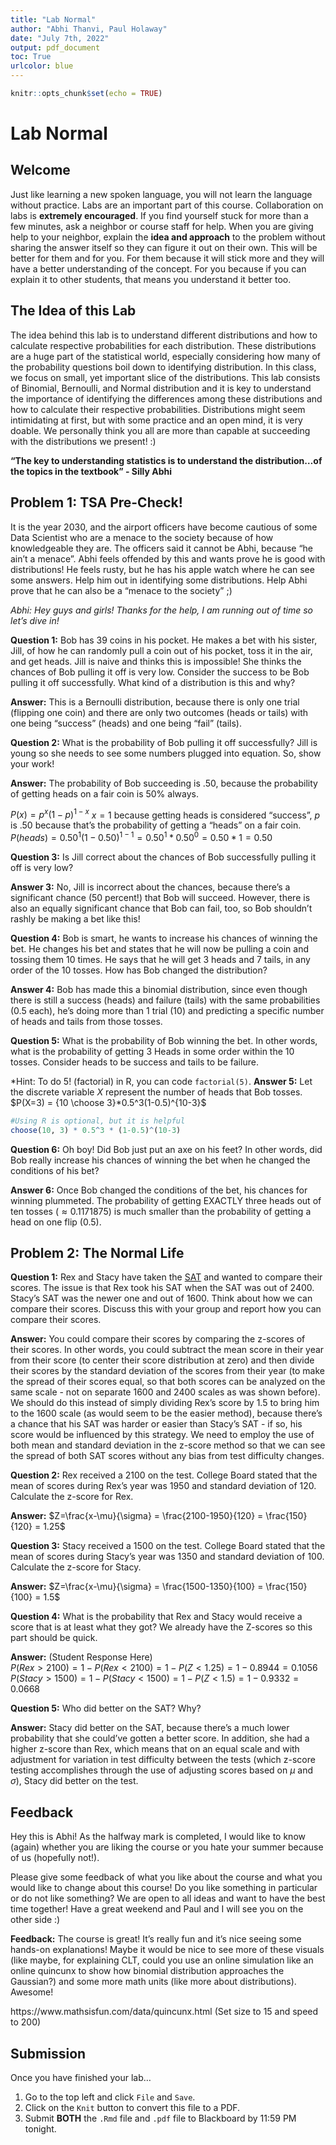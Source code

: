 ```yaml
---
title: "Lab Normal"
author: "Abhi Thanvi, Paul Holaway"
date: "July 7th, 2022"
output: pdf_document
toc: True
urlcolor: blue
---
```


```r
knitr::opts_chunk$set(echo = TRUE)
```
\newpage

# Lab Normal

## Welcome

Just like learning a new spoken language, you will not learn the language without practice. Labs are an important part of this course. Collaboration on labs is **extremely encouraged**. If you find yourself stuck for more than a few minutes, ask a neighbor or course staff for help. When you are giving help to your neighbor, explain the **idea and approach** to the problem without sharing the answer itself so they can figure it out on their own. This will be better for them and for you. For them because it will stick more and they will have a better understanding of the concept. For you because if you can explain it to other students, that means you understand it better too.

## The Idea of this Lab

The idea behind this lab is to understand different distributions and how to calculate respective probabilities for each distribution. These distributions are a huge part of the statistical world, especially considering how many of the probability questions boil down to identifying distribution. In this class, we focus on small, yet important slice of the distributions. This lab consists of Binomial, Bernoulli, and Normal distribution and it is key to understand the importance of identifying the differences among these distributions and how to calculate their respective probabilities. Distributions might seem intimidating at first, but with some practice and an open mind, it is very doable. We personally think you all are more than capable at succeeding with the distributions we present! :)

  **"The key to understanding statistics is to understand the distribution...of the topics in the textbook" -  Silly Abhi**

## Problem 1: TSA Pre-Check!

It is the year 2030, and the airport officers have become cautious of some Data Scientist who are a menace to the society because of how knowledgeable they are. The officers said it cannot be Abhi, because "he ain't a menace". Abhi feels offended by this and wants prove he is good with distributions! He feels rusty, but he has his apple watch where he can see some answers. Help him out in identifying some distributions. Help Abhi prove that he can also be a "menace to the society" ;)

*Abhi: Hey guys and girls! Thanks for the help, I am running out of time so let's dive in!*

**Question 1:** Bob has 39 coins in his pocket. He makes a bet with his sister, Jill, of how he can randomly pull a coin out of his pocket, toss it in the air, and get heads. Jill is naive and thinks this is impossible! She thinks the chances of Bob pulling it off is very low. Consider the success to be Bob pulling it off successfully. What kind of a distribution is this and why?

**Answer:** This is a Bernoulli distribution, because there is only one trial (flipping one coin) and there are only two outcomes (heads or tails) with one being "success" (heads) and one being "fail" (tails).

**Question 2:** What is the probability of Bob pulling it off successfully? Jill is young so she needs to see some numbers plugged into equation. So, show your work!

**Answer:** The probability of Bob succeeding is .50, because the probability of getting heads on a fair coin is 50% always.

$P(x) = p^x(1-p)^{1-x}$
$x=1$ because getting heads is considered "success", $p$ is .50 because that's the probability of getting a "heads" on a fair coin.
$P(heads) = 0.50^1(1-0.50)^{1-1} = 0.50^1*0.50^0 = 0.50 * 1 = 0.50$

**Question 3:** Is Jill correct about the chances of Bob successfully pulling it off is very low?

**Answer 3:** No, Jill is incorrect about the chances, because there's a significant chance (50 percent!) that Bob will succeed. However, there is also an equally significant chance that Bob can fail, too, so Bob shouldn't rashly be making a bet like this!

**Question 4:** Bob is smart, he wants to increase his chances of winning the bet. He changes his bet and states that he will now be pulling a coin and tossing them 10 times. He says that he will get 3 heads and 7 tails, in any order of the 10 tosses. How has Bob changed the distribution?

**Answer 4:** Bob has made this a binomial distribution, since even though there is still a success (heads) and failure (tails) with the same probabilities (0.5 each), he's doing more than 1 trial (10) and predicting a specific number of heads and tails from those tosses.

**Question 5:** What is the probability of Bob winning the bet. In other words, what is the probability of getting 3 Heads in some order within the 10 tosses. Consider heads to be success and tails to be failure. 

*Hint: To do 5! (factorial) in R, you can code `factorial(5)`.
**Answer 5:** 
Let the discrete variable $X$ represent the number of heads that Bob tosses.
$P(X=3) = {10 \choose 3}*0.5^3(1-0.5)^{10-3}$
```r
#Using R is optional, but it is helpful
choose(10, 3) * 0.5^3 * (1-0.5)^(10-3)
```

**Question 6:** Oh boy! Did Bob just put an axe on his feet? In other words, did Bob really increase his chances of winning the bet when he changed the conditions of his bet?

**Answer 6:** Once Bob changed the conditions of the bet, his chances for winning plummeted. The probability of getting EXACTLY three heads out of ten tosses ($\approx0.1171875$) is much smaller than the probability of getting a head on one flip ($0.5$). 

## Problem 2: The Normal Life

**Question 1:** Rex and Stacy have taken the [SAT](https://www.youtube.com/watch?v=pjEJeaa2gWs) and wanted to compare their scores. The issue is that Rex took his SAT when the SAT was out of 2400. Stacy's SAT was the newer one and out of 1600. Think about how we can compare their scores. Discuss this with your group and report how you can compare their scores.

**Answer:** You could compare their scores by comparing the z-scores of their scores. In other words, you could subtract the mean score in their year from their score (to center their score distribution at zero) and then divide their scores by the standard deviation of the scores from their year (to make the spread of their scores equal, so that both scores can be analyzed on the same scale - not on separate 1600 and 2400 scales as was shown before). We should do this instead of simply dividing Rex's score by 1.5 to bring him to the 1600 scale (as would seem to be the easier method), because there's a chance that his SAT was harder or easier than Stacy's SAT - if so, his score would be influenced by this strategy. We need to employ the use of both mean and standard deviation in the z-score method so that we can see the spread of both SAT scores without any bias from test difficulty changes.

**Question 2:** Rex received a 2100 on the test. College Board stated that the mean of scores during Rex's year was 1950 and standard deviation of 120. Calculate the z-score for Rex. 

**Answer:**
$Z=\frac{x-\mu}{\sigma} = \frac{2100-1950}{120} = \frac{150}{120} = 1.25$

**Question 3:** Stacy received a 1500 on the test. College Board stated that the mean of scores during Stacy's year was 1350 and standard deviation of 100. Calculate the z-score for Stacy. 

**Answer:**
$Z=\frac{x-\mu}{\sigma} = \frac{1500-1350}{100} = \frac{150}{100} = 1.5$

**Question 4:** What is the probability that Rex and Stacy would receive a score that is at least what they got? We already have the Z-scores so this part should be quick.   

**Answer:** (Student Response Here)   
$P(Rex>2100)=1-P(Rex<2100)=1-P(Z<1.25)=1-0.8944=0.1056$   
$P(Stacy>1500)=1-P(Stacy<1500)=1-P(Z<1.5)=1-0.9332=0.0668$

**Question 5:** Who did better on the SAT? Why?

**Answer:** Stacy did better on the SAT, because there's a much lower probability that she could've gotten a better score. In addition, she had a higher z-score than Rex, which means that on an equal scale and with adjustment for variation in test difficulty between the tests (which z-score testing accomplishes through the use of adjusting scores based on $\mu$ and $\sigma$), Stacy did better on the test.

\newpage

## Feedback

Hey this is Abhi! As the halfway mark is completed, I would like to know (again) whether you are liking the course or you hate your summer because of us (hopefully not!). 

Please give some feedback of what you like about the course and what you would like to change about this course! Do you like something in particular or do not like something? We are open to all ideas and want to have the best time together! Have a great weekend and Paul and I will see you on the other side :)

**Feedback:** The course is great! It's really fun and it's nice seeing some hands-on explanations! Maybe it would be nice to see more of these visuals (like maybe, for explaining CLT, could you use an online simulation like an online quincunx to show how binomial distribution approaches the Gaussian?) and some more math units (like more about distributions). Awesome!

https://www.mathsisfun.com/data/quincunx.html (Set size to 15 and speed to 200)

## Submission
Once you have finished your lab...

1. Go to the top left and click `File` and `Save`.
2. Click on the `Knit` button to convert this file to a PDF.
3. Submit **BOTH** the `.Rmd` file and `.pdf` file to Blackboard by 11:59 PM tonight.